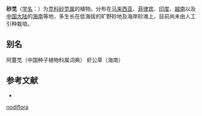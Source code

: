 {{Speciesbox
| name = 砂苋
| status = 
| status_system = 
| image = 
| genus = Allmania
| species = nodiflora
| authority = (L.) R. Br.
}}

'''砂苋'''（[[学名|学名]]：{{lang|la|''Allmania nodiflora''}}）为[[苋科|苋科]][[砂苋属|砂苋属]]的植物。分布在[[马来西亚|马来西亚]]、[[菲律宾|菲律宾]]、[[印度|印度]]、[[越南|越南]]以及[[中国大陆|中国大陆]]的[[海南|海南]]等地，多生长在低海拔的旷野砂地及海岸砂滩上，目前尚未由人工引种栽培。

== 别名 ==
阿蔓苋（中国种子植物科属词典） 虾公草（海南）

== 参考文献 ==
<div class="references-small">
* {{cite web| url =http://www.bioinfo.cn/db05/KmzwSpecies.php?action=view&id=714| title =砂苋| work =《中国高等植物数据库全库》| publisher =中国科学院微生物研究所| author =昆明植物研究所| accessdate =2009-02-21| deadurl =yes| archiveurl =https://web.archive.org/web/20160305101239/http://www.bioinfo.cn/db05/KmzwSpecies.php?action=view&id=714| archivedate =2016-03-05}}
</div>
{{Taxonbar|from=Q15225145}}

{{DEFAULTSORT:Allmania nodiflora}}
[[Category:砂苋属|nodiflora]]


{{Amaranthaceae-stub}}